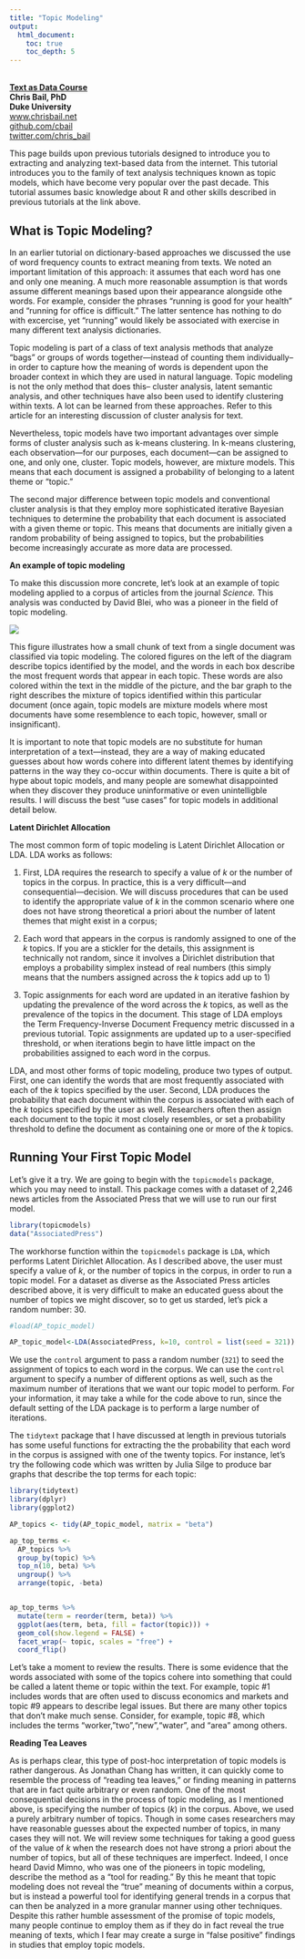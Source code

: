 ```yaml
---
title: "Topic Modeling"
output:
  html_document:
    toc: true
    toc_depth: 5
---
```


<br>
**[Text as Data Course](https://cbail.github.io/textasdata/Text_as_Data.html)**   
**Chris Bail, PhD**  
**Duke University**  
[www.chrisbail.net](http://www.chrisbail.net)  
[github.com/cbail](https://github.com/cbail)  
[twitter.com/chris_bail](https://twitter.com/chris_bail)   

This page builds upon previous tutorials designed to introduce you to extracting and analyzing text-based data from the internet. This tutorial introduces you to the family of text analysis techniques known as topic models, which have become very popular over the past decade. This tutorial assumes basic knowledge about R and other skills described in previous tutorials at the link above.

## What is Topic Modeling?

In an earlier tutorial on dictionary-based approaches we discussed the use of word frequency counts to extract meaning from texts. We noted an important limitation of this approach: it assumes that each word has one and only one meaning. A much more reasonable assumption is that words assume different meanings based upon their appearance alongside othe words. For example, consider the phrases "running is good for your health" and "running for office is difficult." The latter sentence has nothing to do with excercise, yet "running" would likely be associated with exercise in many different text analysis dictionaries.

Topic modeling is part of a class of text analysis methods that analyze "bags" or groups of words together---instead of counting them individually--in order to capture how the meaning of words is dependent upon the broader context in which they are used in natural language. Topic modeling is not the only method that does this-- cluster analysis, latent semantic analysis, and other techniques have also been used to identify clustering within texts. A lot can be learned from these approaches. Refer to this article for an interesting discussion of cluster analysis for text. 

Nevertheless, topic models have two important advantages over simple forms of cluster analysis such as k-means clustering. In k-means clustering, each observation---for our purposes, each document---can be assigned to one, and only one, cluster. Topic models, however, are mixture models. This means that each document is assigned a probability of belonging to a latent theme or "topic."

The second major difference between topic models and conventional cluster analysis is that they employ more sophisticated iterative Bayesian techniques to determine the probability that each document is associated with a given theme or topic. This means that documents are initially given a random probability of being assigned to  topics, but the probabilities become increasingly accurate as more data are processed.

**An example of topic modeling**

To make this discussion more concrete, let's look at an example of topic modeling applied to a corpus of articles from the journal *Science.* This analysis was conducted by David Blei, who was a pioneer in the field of topic modeling.

![](LDA-concept.png)

This figure illustrates how a small chunk of text from a single document was classified via topic modeling. The colored figures on the left of the diagram describe topics identified by the model, and the words in each box describe the most frequent words that appear in each topic. These words are also colored within the text in the middle of the picture, and the bar graph to the right describes the mixture of topics identified within this particular document (once again, topic models are mixture models where most documents have some resemblence to each topic, however, small or insignificant).

It is important to note that topic models are no substitute for human interpretation of a text---instead, they are a way of making educated guesses about how words cohere into different latent themes by identifying patterns in the way they co-occur within documents. There is quite a bit of hype about topic models, and many people are somewhat disappointed when they discover they produce uninformative or even unintelligble results. I will discuss the best "use cases" for topic models in additional detail below.

**Latent Dirichlet Allocation**

The most common form of topic modeling is Latent Dirichlet Allocation or LDA. LDA works as follows:

1) First, LDA requires the research to specify a value of *k* or the number of topics in the corpus. In practice, this is a very difficult---and consequential---decision. We will discuss procedures that can be used to identify the appropriate value of *k* in the common scenario where one does not have strong theoretical a priori about the number of latent themes that might exist in a corpus;

2) Each word that appears in the corpus is randomly assigned to one of the *k* topics. If you are a stickler for the details, this assignment is technically not random, since it involves a Dirichlet distribution that employs a probability simplex instead of real numbers (this simply means that the numbers assigned across the *k* topics add up to 1)

3) Topic assignments for each word are updated in an iterative fashion by updating the prevalence of the word across the *k* topics, as well as the prevalence of the topics in the document. This stage of LDA employs the Term Frequency-Inverse Document Frequency metric discussed in a previous tutorial. Topic assignments are updated up to a user-specified threshold, or when iterations begin to have little impact on the probabilities assigned to each word in the corpus.

LDA, and most other forms of topic modeling, produce two types of output. First, one can identify the words that are most frequently associated with each of the *k* topics specified by the user. Second, LDA produces the probability that each document within the corpus is associated with each of the *k* topics specified by the user as well. Researchers often then assign each document to the topic it most closely resembles, or set a probability threshold to define the document as containing one or more of the *k* topics.

## Running Your First Topic Model

Let's give it a try. We are going to begin with the `topicmodels` package, which you may need to install. This package comes with a dataset of 2,246 news articles from the Associated Press that we will use to run our first model. 

```r
library(topicmodels)
data("AssociatedPress")
```

The workhorse function within the `topicmodels` package is `LDA`, which performs Latent Dirichlet Allocation. As I described above, the user must specify a value of *k*, or the number of topics in the corpus, in order to run a topic model. For a dataset as diverse as the Associated Press articles described above, it is very difficult to make an educated guess about the number of topics we might discover, so to get us starded, let's pick a random number: 30.

```r
#load(AP_topic_model)
```
```r
AP_topic_model<-LDA(AssociatedPress, k=10, control = list(seed = 321))
```

We use the `control` argument to pass a random number (`321`) to seed the assignment of topics to each word in the corpus. We can use the `control` argument to specify a number of different options as well, such as the maximum number of iterations that we want our topic model to perform. For your information, it may take a while for the code above to run, since the default setting of the LDA package is to perform a large number of iterations.

The `tidytext` package that I have discussed at length in previous tutorials has some useful functions for extracting the the probability that each word in the corpus is assigned with one of the twenty topics. For instance, let's try the following code which was written by Julia Silge to produce bar graphs that describe the top terms for each topic:


```r
library(tidytext)
library(dplyr)
library(ggplot2)

AP_topics <- tidy(AP_topic_model, matrix = "beta")

ap_top_terms <- 
  AP_topics %>%
  group_by(topic) %>%
  top_n(10, beta) %>%
  ungroup() %>%
  arrange(topic, -beta)


ap_top_terms %>%
  mutate(term = reorder(term, beta)) %>%
  ggplot(aes(term, beta, fill = factor(topic))) +
  geom_col(show.legend = FALSE) +
  facet_wrap(~ topic, scales = "free") +
  coord_flip()
```

Let's take a moment to review the results. There is some evidence that the words associated with some of the topics cohere into something that could be called a latent theme or topic within the text. For example, topic #1 includes words that are often used to discuss economics and markets and topic #9 appears to describe legal issues. But there are many other topics that don't make much sense. Consider, for example, topic #8, which includes the terms "worker,"two","new","water", and "area" among others.

**Reading Tea Leaves**

As is perhaps clear, this type of post-hoc interpretation of topic models is rather dangerous. As Jonathan Chang has written, it can quickly come to resemble the process of "reading tea leaves," or finding meaning in patterns that are in fact quite arbitrary or even random. One of the most consequential decisions in the process of topic modeling, as I mentioned above, is specifying the number of topics (*k*) in the corpus. Above, we used a purely arbitrary number of topics. Though in some cases researchers may have reasonable guesses about the expected number of topics, in many cases they will not. We will review some techniques for taking a good guess of the value of *k* when the research does not have strong a priori about the number of topics, but all of these techniques are imperfect. Indeed, I once heard David Mimno, who was one of the pioneers in topic modeling, describe the method as a "tool for reading." By this he meant that topic modeling does not reveal the "true" meaning of documents within a corpus, but is instead a powerful tool for identifying general trends in a corpus that can then be analyzed in a more granular manner using other techniques. Despite this rather humble assessment of the promise of topic models, many people continue to employ them as if they do in fact reveal the true meaning of texts, which I fear may create a surge in "false positive" findings in studies that employ topic models.